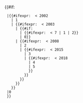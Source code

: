 <includeonly>{{#if:{{{year|}}}
  |{{#ifexpr: {{{year}}} < 2002
    | 1
    | {{#ifexpr: {{{year}}} < 2003
      | {{#if:{{{month|}}}
        | {{#ifexpr: {{{month}}} < 7 | 1 | 2}}
        | 0}}
      | {{#ifexpr: {{{year}}} < 2008 
        | 2 
        | {{#ifexpr: {{{year}}} < 2015
          | 3
          | {{#ifexpr: {{{year}}} < 2018
            | 4
            | 5
            }}
          }}
        }}
      }}
    }}
  |0
  }}
</includeonly><noinclude>
{{Documentation}}
</noinclude>